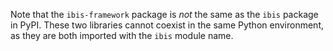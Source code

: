 ::: {.callout-warning}
Note that the `ibis-framework` package is _not_ the same as the `ibis` package in PyPI. These two libraries cannot coexist in the same Python environment, as they are both imported with the `ibis` module name.
:::
